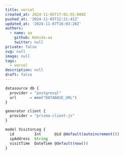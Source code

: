 ```yaml
---
title: vercel
created_at: 2024-11-05T17:01:55.000Z
pushed_at: '2024-11-05T12:21:41Z'
updated_at: '2024-11-07T16:03:28Z'
authors:
  - name: aa
    github: Nahida-aa
    twitter: null
private: false
svg: null
image: null
tags:
  - vercel
description: null
draft: false
---
```


```ts
datasource db {
  provider = "postgresql"
  url      = env("DATABASE_URL")
}

generator client {
  provider = "prisma-client-js"
}

model VisitorLog {
  id         Int      @id @default(autoincrement())
  ipAddress  String
  visitTime  DateTime @default(now())
}
```
